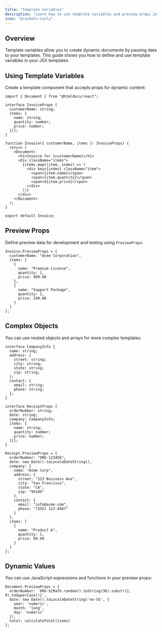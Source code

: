 ```yaml
---
title: "Template Variables"
description: "Learn how to use template variables and preview props in your document templates"
icon: "brackets-curly"
---
```


## Overview

Template variables allow you to create dynamic documents by passing data to your templates. This guide shows you how to define and use template variables in your JSX templates.

## Using Template Variables

Create a template component that accepts props for dynamic content:

```tsx
import { Document } from "@htmldocs/react";

interface InvoiceProps {
  customerName: string;
  items: {
    name: string;
    quantity: number;
    price: number;
  }[];
}

function Invoice({ customerName, items }: InvoiceProps) {
  return (
    <Document>
      <h1>Invoice for {customerName}</h1>
      <div className="items">
        {items.map((item, index) => (
          <div key={index} className="item">
            <span>{item.name}</span>
            <span>{item.quantity}</span>
            <span>${item.price}</span>
          </div>
        ))}
      </div>
    </Document>
  );
}

export default Invoice;
```

## Preview Props

Define preview data for development and testing using `PreviewProps`:

```tsx
Invoice.PreviewProps = {
  customerName: "Acme Corporation",
  items: [
    {
      name: "Premium License",
      quantity: 1,
      price: 999.00
    },
    {
      name: "Support Package",
      quantity: 2,
      price: 299.00
    }
  ]
};
```

## Complex Objects

You can use nested objects and arrays for more complex templates:

```tsx
interface CompanyInfo {
  name: string;
  address: {
    street: string;
    city: string;
    state: string;
    zip: string;
  };
  contact: {
    email: string;
    phone: string;
  };
}

interface ReceiptProps {
  orderNumber: string;
  date: string;
  company: CompanyInfo;
  items: {
    name: string;
    quantity: number;
    price: number;
  }[];
}

Receipt.PreviewProps = {
  orderNumber: "ORD-123456",
  date: new Date().toLocaleDateString(),
  company: {
    name: "Acme Corp",
    address: {
      street: "123 Business Ave",
      city: "San Francisco",
      state: "CA",
      zip: "94105"
    },
    contact: {
      email: "info@acme.com",
      phone: "(555) 123-4567"
    }
  },
  items: [
    {
      name: "Product A",
      quantity: 1,
      price: 99.99
    }
  ]
};
```

## Dynamic Values

You can use JavaScript expressions and functions in your preview props:

```tsx
Document.PreviewProps = {
  orderNumber: `ORD-${Math.random().toString(36).substr(2, 9).toUpperCase()}`,
  date: new Date().toLocaleDateString('en-US', {
    year: 'numeric',
    month: 'long',
    day: 'numeric'
  }),
  total: calculateTotal(items)
};
```
